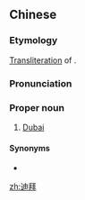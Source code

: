 ==Chinese==
{{zh-forms}}

===Etymology===
[[transliteration|Transliteration]] of {{etyl|en|zh}} {{m|en|Dubai}}.

===Pronunciation===
{{zh-pron
|m=Díbài
|c=dik6 baai3
|cat=pn
}}

===Proper noun===
{{zh-proper noun}}

# [[Dubai]]

====Synonyms====
* {{zh-l|杜拜}}

[[zh:迪拜]]